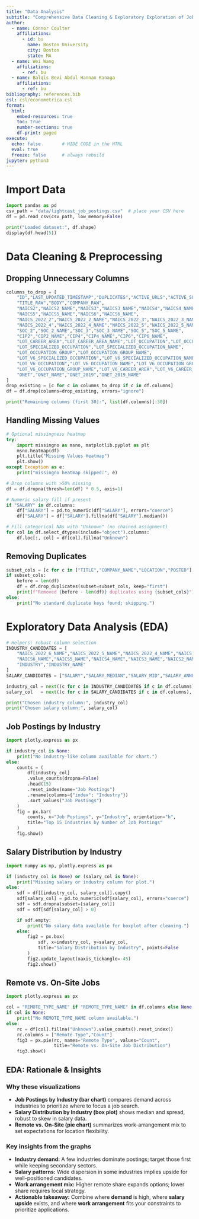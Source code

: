 ```yaml
---
title: "Data Analysis"
subtitle: "Comprehensive Data Cleaning & Exploratory Exploration of Job Market Trends"
author:
  - name: Connor Coulter
    affiliations:
      - id: bu
        name: Boston University
        city: Boston
        state: MA
  - name: Wei Wang
    affiliations:
      - ref: bu
  - name: Balqis Bevi Abdul Hannan Kanaga
    affiliations:
      - ref: bu
bibliography: references.bib
csl: csl/econometrica.csl
format: 
  html:
    embed-resources: true
    toc: true
    number-sections: true
    df-print: paged
execute:
  echo: false        # HIDE CODE in the HTML
  eval: true
  freeze: false      # always rebuild
jupyter: python3
---
```


# Import Data

```python
import pandas as pd
csv_path = "data/lightcast_job_postings.csv"  # place your CSV here
df = pd.read_csv(csv_path, low_memory=False)

print("Loaded dataset:", df.shape)
display(df.head(5))
```

# Data Cleaning & Preprocessing

## Dropping Unnecessary Columns
```python
columns_to_drop = [
    "ID","LAST_UPDATED_TIMESTAMP","DUPLICATES","ACTIVE_URLS","ACTIVE_SOURCES_INFO",
    "TITLE_RAW","BODY","COMPANY_RAW",
    "NAICS2","NAICS2_NAME","NAICS3","NAICS3_NAME","NAICS4","NAICS4_NAME",
    "NAICS5","NAICS5_NAME","NAICS6","NAICS6_NAME",
    "NAICS_2022_2","NAICS_2022_2_NAME","NAICS_2022_3","NAICS_2022_3_NAME",
    "NAICS_2022_4","NAICS_2022_4_NAME","NAICS_2022_5","NAICS_2022_5_NAME",
    "SOC_2","SOC_2_NAME","SOC_3","SOC_3_NAME","SOC_5","SOC_5_NAME",
    "CIP2","CIP2_NAME","CIP4","CIP4_NAME","CIP6","CIP6_NAME",
    "LOT_CAREER_AREA","LOT_CAREER_AREA_NAME","LOT_OCCUPATION","LOT_OCCUPATION_NAME",
    "LOT_SPECIALIZED_OCCUPATION","LOT_SPECIALIZED_OCCUPATION_NAME",
    "LOT_OCCUPATION_GROUP","LOT_OCCUPATION_GROUP_NAME",
    "LOT_V6_SPECIALIZED_OCCUPATION","LOT_V6_SPECIALIZED_OCCUPATION_NAME",
    "LOT_V6_OCCUPATION","LOT_V6_OCCUPATION_NAME","LOT_V6_OCCUPATION_GROUP",
    "LOT_V6_OCCUPATION_GROUP_NAME","LOT_V6_CAREER_AREA","LOT_V6_CAREER_AREA_NAME",
    "ONET","ONET_NAME","ONET_2019","ONET_2019_NAME"
]
drop_existing = [c for c in columns_to_drop if c in df.columns]
df = df.drop(columns=drop_existing, errors="ignore")

print("Remaining columns (first 30):", list(df.columns)[:30])
```

## Handling Missing Values
```python
# Optional missingness heatmap
try:
    import missingno as msno, matplotlib.pyplot as plt
    msno.heatmap(df)
    plt.title("Missing Values Heatmap")
    plt.show()
except Exception as e:
    print("missingno heatmap skipped:", e)

# Drop columns with >50% missing
df = df.dropna(thresh=len(df) * 0.5, axis=1)

# Numeric salary fill if present
if "SALARY" in df.columns:
    df["SALARY"] = pd.to_numeric(df["SALARY"], errors="coerce")
    df["SALARY"] = df["SALARY"].fillna(df["SALARY"].median())

# Fill categorical NAs with "Unknown" (no chained assignment)
for col in df.select_dtypes(include="object").columns:
    df.loc[:, col] = df[col].fillna("Unknown")
```

## Removing Duplicates
```python
subset_cols = [c for c in ["TITLE","COMPANY_NAME","LOCATION","POSTED"] if c in df.columns]
if subset_cols:
    before = len(df)
    df = df.drop_duplicates(subset=subset_cols, keep="first")
    print(f"Removed {before - len(df)} duplicates using {subset_cols}")
else:
    print("No standard duplicate keys found; skipping.")
```

# Exploratory Data Analysis (EDA)

```python
# Helpers: robust column selection
INDUSTRY_CANDIDATES = [
    "NAICS_2022_6_NAME","NAICS_2022_5_NAME","NAICS_2022_4_NAME","NAICS_2022_3_NAME","NAICS_2022_2_NAME",
    "NAICS6_NAME","NAICS5_NAME","NAICS4_NAME","NAICS3_NAME","NAICS2_NAME",
    "INDUSTRY","INDUSTRY_NAME"
]
SALARY_CANDIDATES = ["SALARY","SALARY_MEDIAN","SALARY_MID","SALARY_ANNUAL","PAY_RATE"]

industry_col = next((c for c in INDUSTRY_CANDIDATES if c in df.columns), None)
salary_col   = next((c for c in SALARY_CANDIDATES if c in df.columns), None)

print("Chosen industry column:", industry_col)
print("Chosen salary column:", salary_col)
```

## Job Postings by Industry
```python
import plotly.express as px

if industry_col is None:
    print("No industry-like column available for chart.")
else:
    counts = (
        df[industry_col]
        .value_counts(dropna=False)
        .head(15)
        .reset_index(name="Job Postings")
        .rename(columns={"index": "Industry"})
        .sort_values("Job Postings")
    )
    fig = px.bar(
        counts, x="Job Postings", y="Industry", orientation="h",
        title="Top 15 Industries by Number of Job Postings"
    )
    fig.show()
```

## Salary Distribution by Industry
```python
import numpy as np, plotly.express as px

if (industry_col is None) or (salary_col is None):
    print("Missing salary or industry column for plot.")
else:
    sdf = df[[industry_col, salary_col]].copy()
    sdf[salary_col] = pd.to_numeric(sdf[salary_col], errors="coerce")
    sdf = sdf.dropna(subset=[salary_col])
    sdf = sdf[sdf[salary_col] > 0]

    if sdf.empty:
        print("No salary data available for boxplot after cleaning.")
    else:
        fig2 = px.box(
            sdf, x=industry_col, y=salary_col,
            title="Salary Distribution by Industry", points=False
        )
        fig2.update_layout(xaxis_tickangle=-45)
        fig2.show()
```

## Remote vs. On-Site Jobs
```python
import plotly.express as px

col = "REMOTE_TYPE_NAME" if "REMOTE_TYPE_NAME" in df.columns else None
if col is None:
    print("No REMOTE_TYPE_NAME column available.")
else:
    rc = df[col].fillna("Unknown").value_counts().reset_index()
    rc.columns = ["Remote Type","Count"]
    fig3 = px.pie(rc, names="Remote Type", values="Count",
                  title="Remote vs. On-Site Job Distribution")
    fig3.show()
```

## EDA: Rationale & Insights

### Why these visualizations
- **Job Postings by Industry (bar chart)** compares demand across industries to prioritize where to focus a job search.
- **Salary Distribution by Industry (box plot)** shows median and spread, robust to skew in salary data.
- **Remote vs. On-Site (pie chart)** summarizes work-arrangement mix to set expectations for location flexibility.

### Key insights from the graphs
- **Industry demand:** A few industries dominate postings; target those first while keeping secondary sectors.
- **Salary patterns:** Wide dispersion in some industries implies upside for well-positioned candidates.
- **Work arrangement mix:** Higher remote share expands options; lower share requires local strategy.
- **Actionable takeaway:** Combine where **demand** is high, where **salary upside** exists, and where **work arrangement** fits your constraints to prioritize applications.
